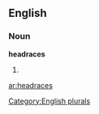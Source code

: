 
==English==

===Noun===
'''headraces'''

# {{plural of|[[headrace]]}}

[[Category:English plurals]]

[[ar:headraces]]